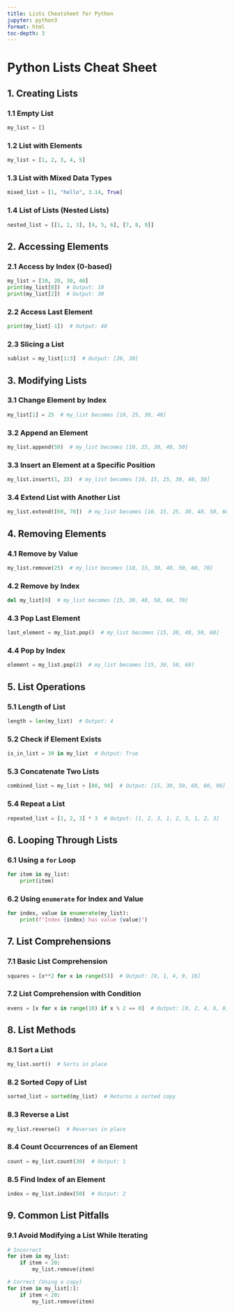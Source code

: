 ```yaml
---
title: Lists Cheatsheet for Python
jupyter: python3
format: html
toc-depth: 3
---
```


# Python Lists Cheat Sheet

## 1. Creating Lists

### 1.1 Empty List
```python
my_list = []
```

### 1.2 List with Elements
```python
my_list = [1, 2, 3, 4, 5]
```

### 1.3 List with Mixed Data Types
```python
mixed_list = [1, "hello", 3.14, True]
```

### 1.4 List of Lists (Nested Lists)
```python
nested_list = [[1, 2, 3], [4, 5, 6], [7, 8, 9]]
```

## 2. Accessing Elements

### 2.1 Access by Index (0-based)
```python
my_list = [10, 20, 30, 40]
print(my_list[0])  # Output: 10
print(my_list[2])  # Output: 30
```

### 2.2 Access Last Element
```python
print(my_list[-1])  # Output: 40
```

### 2.3 Slicing a List
```python
sublist = my_list[1:3]  # Output: [20, 30]
```

## 3. Modifying Lists

### 3.1 Change Element by Index
```python
my_list[1] = 25  # my_list becomes [10, 25, 30, 40]
```

### 3.2 Append an Element
```python
my_list.append(50)  # my_list becomes [10, 25, 30, 40, 50]
```

### 3.3 Insert an Element at a Specific Position
```python
my_list.insert(1, 15)  # my_list becomes [10, 15, 25, 30, 40, 50]
```

### 3.4 Extend List with Another List
```python
my_list.extend([60, 70])  # my_list becomes [10, 15, 25, 30, 40, 50, 60, 70]
```

## 4. Removing Elements

### 4.1 Remove by Value
```python
my_list.remove(25)  # my_list becomes [10, 15, 30, 40, 50, 60, 70]
```

### 4.2 Remove by Index
```python
del my_list[0]  # my_list becomes [15, 30, 40, 50, 60, 70]
```

### 4.3 Pop Last Element
```python
last_element = my_list.pop()  # my_list becomes [15, 30, 40, 50, 60]
```

### 4.4 Pop by Index
```python
element = my_list.pop(2)  # my_list becomes [15, 30, 50, 60]
```

## 5. List Operations

### 5.1 Length of List
```python
length = len(my_list)  # Output: 4
```

### 5.2 Check if Element Exists
```python
is_in_list = 30 in my_list  # Output: True
```

### 5.3 Concatenate Two Lists
```python
combined_list = my_list + [80, 90]  # Output: [15, 30, 50, 60, 80, 90]
```

### 5.4 Repeat a List
```python
repeated_list = [1, 2, 3] * 3  # Output: [1, 2, 3, 1, 2, 3, 1, 2, 3]
```

## 6. Looping Through Lists

### 6.1 Using a `for` Loop
```python
for item in my_list:
    print(item)
```

### 6.2 Using `enumerate` for Index and Value
```python
for index, value in enumerate(my_list):
    print(f"Index {index} has value {value}")
```

## 7. List Comprehensions

### 7.1 Basic List Comprehension
```python
squares = [x**2 for x in range(5)]  # Output: [0, 1, 4, 9, 16]
```

### 7.2 List Comprehension with Condition
```python
evens = [x for x in range(10) if x % 2 == 0]  # Output: [0, 2, 4, 6, 8]
```

## 8. List Methods

### 8.1 Sort a List
```python
my_list.sort()  # Sorts in place
```

### 8.2 Sorted Copy of List
```python
sorted_list = sorted(my_list)  # Returns a sorted copy
```

### 8.3 Reverse a List
```python
my_list.reverse()  # Reverses in place
```

### 8.4 Count Occurrences of an Element
```python
count = my_list.count(30)  # Output: 1
```

### 8.5 Find Index of an Element
```python
index = my_list.index(50)  # Output: 2
```

## 9. Common List Pitfalls

### 9.1 Avoid Modifying a List While Iterating
```python
# Incorrect
for item in my_list:
    if item < 20:
        my_list.remove(item)

# Correct (Using a copy)
for item in my_list[:]:
    if item < 20:
        my_list.remove(item)
```
